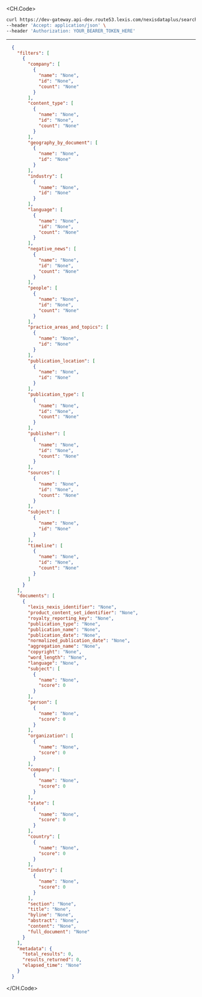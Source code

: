 
<CH.Code>
```bash Example Request
curl https://dev-gateway.api-dev.route53.lexis.com/nexisdataplus/search?external_client_id=string&filters=string&include_filters=false&include_full_document=false&limit=548814&query=string \
--header 'Accept: application/json' \
--header 'Authorization: YOUR_BEARER_TOKEN_HERE'
```
---

```json Example Response
  {
    "filters": [
      {
        "company": [
          {
            "name": "None",
            "id": "None",
            "count": "None"
          }
        ],
        "content_type": [
          {
            "name": "None",
            "id": "None",
            "count": "None"
          }
        ],
        "geography_by_document": [
          {
            "name": "None",
            "id": "None"
          }
        ],
        "industry": [
          {
            "name": "None",
            "id": "None"
          }
        ],
        "language": [
          {
            "name": "None",
            "id": "None",
            "count": "None"
          }
        ],
        "negative_news": [
          {
            "name": "None",
            "id": "None",
            "count": "None"
          }
        ],
        "people": [
          {
            "name": "None",
            "id": "None",
            "count": "None"
          }
        ],
        "practice_areas_and_topics": [
          {
            "name": "None",
            "id": "None"
          }
        ],
        "publication_location": [
          {
            "name": "None",
            "id": "None"
          }
        ],
        "publication_type": [
          {
            "name": "None",
            "id": "None",
            "count": "None"
          }
        ],
        "publisher": [
          {
            "name": "None",
            "id": "None",
            "count": "None"
          }
        ],
        "sources": [
          {
            "name": "None",
            "id": "None",
            "count": "None"
          }
        ],
        "subject": [
          {
            "name": "None",
            "id": "None"
          }
        ],
        "timeline": [
          {
            "name": "None",
            "id": "None",
            "count": "None"
          }
        ]
      }
    ],
    "documents": [
      {
        "lexis_nexis_identifier": "None",
        "product_content_set_identifier": "None",
        "royalty_reporting_key": "None",
        "publication_type": "None",
        "publication_name": "None",
        "publication_date": "None",
        "normalized_publication_date": "None",
        "aggregation_name": "None",
        "copyright": "None",
        "word_length": "None",
        "language": "None",
        "subject": [
          {
            "name": "None",
            "score": 0
          }
        ],
        "person": [
          {
            "name": "None",
            "score": 0
          }
        ],
        "organization": [
          {
            "name": "None",
            "score": 0
          }
        ],
        "company": [
          {
            "name": "None",
            "score": 0
          }
        ],
        "state": [
          {
            "name": "None",
            "score": 0
          }
        ],
        "country": [
          {
            "name": "None",
            "score": 0
          }
        ],
        "industry": [
          {
            "name": "None",
            "score": 0
          }
        ],
        "section": "None",
        "title": "None",
        "byline": "None",
        "abstract": "None",
        "content": "None",
        "full_document": "None"
      }
    ],
    "metadata": {
      "total_results": 0,
      "results_returned": 0,
      "elapsed_time": "None"
    }
  }
```
</CH.Code>
